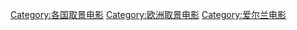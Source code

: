 [[Category:各国取景电影|Category:各国取景电影]]
[[Category:欧洲取景电影|Category:欧洲取景电影]]
[[Category:爱尔兰电影|Category:爱尔兰电影]]
